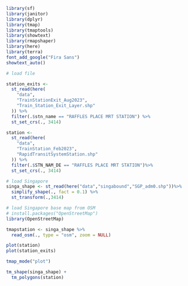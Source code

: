 ```r
library(sf)
library(janitor)
library(dplyr)
library(tmap)
library(tmaptools)
library(showtext)
library(rmapshaper)
library(here)
library(terra)
font_add_google("Fira Sans")
showtext_auto()
```

```r
# load file

station_exits <-
  st_read(here(
    "data",
    "TrainStationExit_Aug2023",
    "Train_Station_Exit_Layer.shp"
  )) %>% 
  filter(.$stn_name == "RAFFLES PLACE MRT STATION") %>% 
  st_set_crs(., 3414)

station <-
  st_read(here(
    "data",
    "TrainStation_Feb2023",
    "RapidTransitSystemStation.shp"
  )) %>% 
  filter(.$STN_NAM_DE == "RAFFLES PLACE MRT STATION")%>% 
  st_set_crs(., 3414)

# load Singapore
singa_shape <- st_read(here("data","singabound","SGP_adm0.shp"))%>%
  simplify_shape(., fact = 0.1) %>% 
  st_transform(.,3414)

# load Singapore base map from OSM
# install.packages("OpenStreetMap")
library(OpenStreetMap)

tmapstation <- singa_shape %>%
  read_osm(., type = "osm", zoom = NULL)

plot(station) 
plot(station_exits)
```

```r
tmap_mode("plot")

tm_shape(singa_shape) +
  tm_polygons(station)

```
